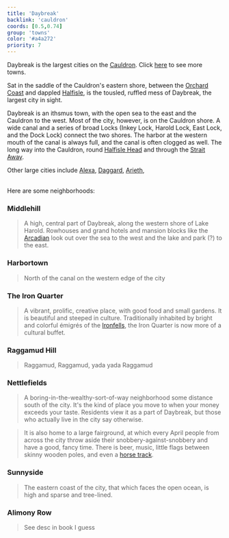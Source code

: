 ```yaml
---
title: 'Daybreak'
backlink: 'cauldron'
coords: [0.5,0.74]
group: 'towns'
color: '#a4a272'
priority: 7
---
```


Daybreak is the largest cities on the [Cauldron](). Click [here](cauldron#towns) to see more towns.

Sat in the saddle of the Cauldron's eastern shore, between the [Orchard Coast]() and dappled [Halfisle](), is the tousled, ruffled mess of Daybreak, the largest city in sight.

Daybreak is an ithsmus town, with the open sea to the east and the Cauldron to the west. Most of the city, however, is on the Cauldron shore. A wide canal and a series of broad Locks (Inkey Lock, Harold Lock, East Lock, and the Dock Lock) connect the two shores. The harbor at the western mouth of the canal is always full, and the canal is often clogged as well. The long way into the Cauldron, round [Halfisle Head](halfisle#) and through the [Strait Away](cauldron#the-strait-away).

Other large cities include [Alexa](), [Daggard](), [Arieth](), 

\
Here are some neighborhoods:

### Middlehill

> A high, central part of Daybreak, along the western shore of Lake Harold. Rowhouses and grand hotels and mansion blocks like the [Arcadian]() look out over the sea to the west and the lake and park (?) to the east.

### Harbortown

> North of the canal on the western edge of the city

### The Iron Quarter

> A vibrant, prolific, creative place, with good food and small gardens. It is beautiful and steeped in culture. Traditionally inhabited by bright and colorful émigrés of the [Ironfells](), the Iron Quarter is now more of a cultural buffet.

### Raggamud Hill

> Raggamud, Raggamud, yada yada Raggamud

### Nettlefields

> A boring-in-the-wealthy-sort-of-way neighborhood some distance south of the city. It's the kind of place you move to when your money exceeds your taste. Residents view it as a part of Daybreak, but those who actually live in the city say otherwise.

> It is also home to a large fairground, at which every April people from across the city throw aside their snobbery-against-snobbery and have a good, fancy time. There is beer, music, little flags between skinny wooden poles, and even a [horse track](brothertobadbugs).

### Sunnyside

> The eastern coast of the city, that which faces the open ocean, is high and sparse and tree-lined.

### Alimony Row

> See desc in book I guess